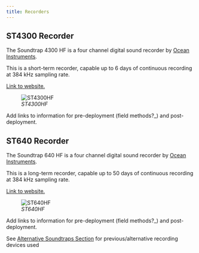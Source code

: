 ```yaml
---
title: Recorders
---
```


## ST4300 Recorder

The Soundtrap 4300 HF is a four channel digital sound recorder by [Ocean Instruments](https://www.oceaninstruments.co.nz/).

This is a short-term recorder, capable up to 6 days of continuous recording at 384 kHz sampling rate.

[Link to website.](http://www.oceaninstruments.co.nz/product/soundtrap-st4300-hf-four-channel-recorder/)

![*ST4300HF*](images/Screenshot%202022-10-27%20124144.png){fig-align="left"}

Add links to information for pre-deployment (field methods?_) and post-deployment.


## ST640 Recorder

The Soundtrap 640 HF is a four channel digital sound recorder by [Ocean Instruments](https://www.oceaninstruments.co.nz/).

This is a long-term recorder, capable up to 50 days of continuous recording at 384 kHz sampling rate.

[Link to website.](https://www.oceaninstruments.co.nz/product/soundtrap-st640-hf-four-channel-long-term-recorder/)

![*ST640HF*](images/Screenshot%202022-10-27%20124743.png)

Add links to information for pre-deployment (field methods?_) and post-deployment.

See [Alternative Soundtraps Section](https://sael-swfsc.github.io/adrift-field-methods/content/Hardware-Alt-Soundtraps.html#alternative-soundtraps) for previous/alternative recording devices used
